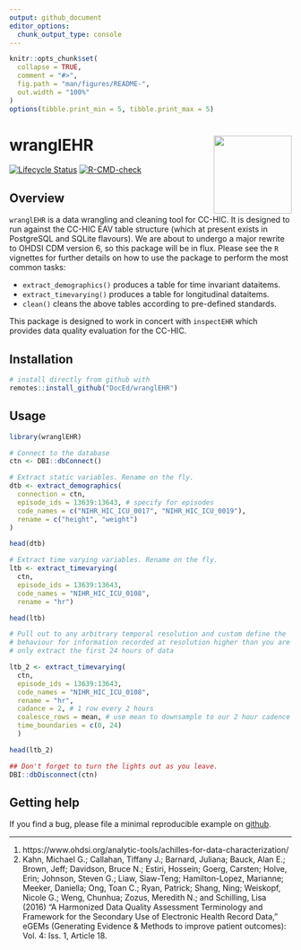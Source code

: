 ```yaml
---
output: github_document
editor_options: 
  chunk_output_type: console
---
```


<!-- README.md is generated from README.Rmd. Please edit that file -->

```r
knitr::opts_chunk$set(
  collapse = TRUE,
  comment = "#>",
  fig.path = "man/figures/README-",
  out.width = "100%"
)
options(tibble.print_min = 5, tibble.print_max = 5)
```

# wranglEHR <a href='https://cc-hic.github.io/inspectEHR/'><img src='logo.png' align="right" height="139" /></a>

<!-- badges: start -->
[![Lifecycle Status](https://img.shields.io/badge/lifecycle-experimental-orange.svg)](https://www.tidyverse.org/lifecycle/)
[![R-CMD-check](https://github.com/DocEd/wranglEHR/workflows/R-CMD-check/badge.svg)](https://github.com/DocEd/wranglEHR/actions)
<!-- badges: end -->

## Overview

`wranglEHR` is a data wrangling and cleaning tool for CC-HIC. It is designed to 
run against the CC-HIC EAV table structure (which at present exists in 
PostgreSQL and SQLite flavours). We are about to undergo a major rewrite to 
OHDSI CDM version 6, so this package will be in flux. Please see the `R` 
vignettes for further details on how to use the package to perform the most 
common tasks:

* `extract_demographics()` produces a table for time invariant dataitems.
* `extract_timevarying()` produces a table for longitudinal dataitems.
* `clean()` cleans the above tables according to pre-defined standards.

This package is designed to work in concert with `inspectEHR` which provides
data quality evaluation for the CC-HIC.

## Installation

```r
# install directly from github with
remotes::install_github("DocEd/wranglEHR")
```

## Usage

```r
library(wranglEHR)

# Connect to the database
ctn <- DBI::dbConnect()

# Extract static variables. Rename on the fly.
dtb <- extract_demographics(
  connection = ctn,
  episode_ids = 13639:13643, # specify for episodes
  code_names = c("NIHR_HIC_ICU_0017", "NIHR_HIC_ICU_0019"),
  rename = c("height", "weight")
)

head(dtb)

# Extract time varying variables. Rename on the fly.
ltb <- extract_timevarying(
  ctn,
  episode_ids = 13639:13643,
  code_names = "NIHR_HIC_ICU_0108",
  rename = "hr")

head(ltb)

# Pull out to any arbitrary temporal resolution and custom define the
# behaviour for information recorded at resolution higher than you are sampling.
# only extract the first 24 hours of data

ltb_2 <- extract_timevarying(
  ctn,
  episode_ids = 13639:13643,
  code_names = "NIHR_HIC_ICU_0108",
  rename = "hr",
  cadance = 2, # 1 row every 2 hours
  coalesce_rows = mean, # use mean to downsample to our 2 hour cadence
  time_boundaries = c(0, 24)
  )

head(ltb_2)

## Don't forget to turn the lights out as you leave.
DBI::dbDisconnect(ctn)
```

## Getting help

If you find a bug, please file a minimal reproducible example on [github](https://github.com/DocEd/wranglEHR/issues).

---

1. https://www.ohdsi.org/analytic-tools/achilles-for-data-characterization/
2. Kahn, Michael G.; Callahan, Tiffany J.; Barnard, Juliana; Bauck, Alan E.; Brown, Jeff; Davidson, Bruce N.; Estiri, Hossein; Goerg, Carsten; Holve, Erin; Johnson, Steven G.; Liaw, Siaw-Teng; Hamilton-Lopez, Marianne; Meeker, Daniella; Ong, Toan C.; Ryan, Patrick; Shang, Ning; Weiskopf, Nicole G.; Weng, Chunhua; Zozus, Meredith N.; and Schilling, Lisa (2016) "A Harmonized Data Quality Assessment Terminology and Framework for the Secondary Use of Electronic Health Record Data," eGEMs (Generating Evidence & Methods to improve patient outcomes): Vol. 4: Iss. 1, Article 18.
